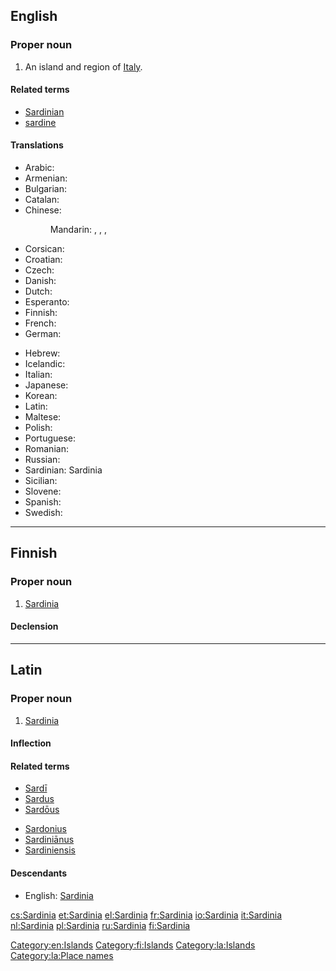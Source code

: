 {{also|Sardinía}}
==English==
{{wikipedia|lang=en}}

===Proper noun===
{{en-proper noun}}

# An island and region of [[Italy]].

====Related terms====
* [[Sardinian]]
* [[sardine]]

====Translations====
{{trans-top|island of Italy}}
* Arabic: {{t|ar|سردينيا|f|tr=sardiinya}}
* Armenian: {{t-|hy|Սարդինիա|tr=Sardinia}}
* Bulgarian: {{t+|bg|Сардиния}}
* Catalan: {{t|ca|Sardenya }}
* Chinese:
*: Mandarin: {{t|cmn|薩丁島|sc=Hani}}, {{t|cmn|萨丁岛|tr=Sàdīng dǎo|sc=Hani}}, {{t|cmn|撒丁島|sc=Hani}}, {{t|cmn|撒丁岛|tr=Sādīng dǎo|sc=Hani}}
* Corsican: {{t|co|Sardegna}}
* Croatian: {{t|hr|Sardinija|f}}
* Czech: {{t|cs|Sardinie|f}}
* Danish: {{t-|da|Sardinien}}
* Dutch: {{t+|nl|Sardinië|n}}
* Esperanto: {{t|eo|Sardio}}
* Finnish: {{t+|fi|Sardinia}}
* French: {{t+|fr|Sardaigne|f}}
* German: {{t+|de|Sardinien|n}}
{{trans-mid}}
* Hebrew: {{t|he|סרדיניה}}
* Icelandic: {{t|is|Sardinía|f}}
* Italian: {{t+|it|Sardegna|f}}
* Japanese: {{t|ja|サルディニア島|tr=Sarudinia-tō}}
* Korean: {{t|ko|사르데냐|tr=Sareudenya}}
* Latin: {{t-|la|Sardinia|f}}
* Maltese: {{t|mt|Sardenja}}
* Polish: {{t+|pl|Sardynia|f}}
* Portuguese: {{t|pt|Sardenha}}
* Romanian: {{t-|ro|Sardinia|f}}
* Russian: {{t+|ru|Сардиния|f|tr=Sardínija}}
* Sardinian: Sardinia {{f}}
* Sicilian: {{t|scn|Sardigna|f}}
* Slovene: {{t+|sl|Sardinija|f}}
* Spanish: {{t+|es|Cerdeña|f}}
* Swedish: {{t-|sv|Sardinien}}
{{trans-bottom}}

[[Category:en:Islands]]

----

==Finnish==

===Proper noun===
{{fi-proper noun}}

# [[#English|Sardinia]]

====Declension====
{{fi-decl-kulkija|Sardini|nopl=1}}

[[Category:fi:Islands]]

----

==Latin==

===Proper noun===
{{la-proper noun|Sardinia|Sardiniae|Sardiniae|f|first}}

# [[#English|Sardinia]]

====Inflection====
{{la-decl-1st-loc|Sardini}}

====Related terms====
{{top2}}
* [[Sardi|Sardī]]
* [[Sardus]]
* [[Sardous|Sardōus]]
{{mid2}}
* [[Sardonius]]
* [[Sardinianus|Sardiniānus]]
* [[Sardiniensis]]
{{bottom}}

====Descendants====
* English: [[#English|Sardinia]]

[[Category:la:Islands]]
[[Category:la:Place names]]

[[cs:Sardinia]]
[[et:Sardinia]]
[[el:Sardinia]]
[[fr:Sardinia]]
[[io:Sardinia]]
[[it:Sardinia]]
[[nl:Sardinia]]
[[pl:Sardinia]]
[[ru:Sardinia]]
[[fi:Sardinia]]